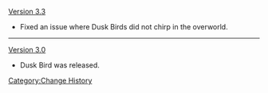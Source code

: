 [[Version 3.3]]
* Fixed an issue where Dusk Birds did not chirp in the overworld.
----
[[Version 3.0]]
* Dusk Bird was released.
<noinclude>[[Category:Change History]]</noinclude>